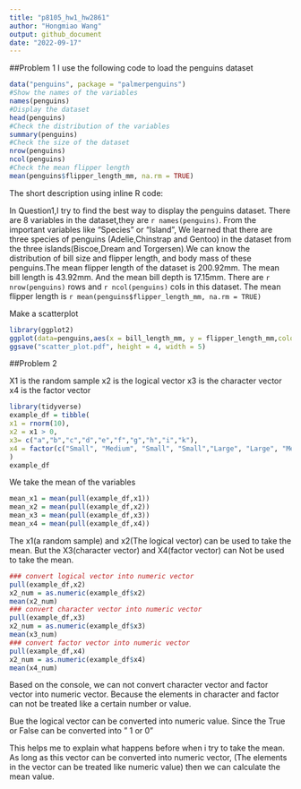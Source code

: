 ```yaml
---
title: "p8105_hw1_hw2861"
author: "Hongmiao Wang"
output: github_document
date: "2022-09-17"
---
```


##Problem 1
I use the following code to load the penguins dataset

```r
data("penguins", package = "palmerpenguins")
#Show the names of the variables
names(penguins)
#Display the dataset
head(penguins)
#Check the distribution of the variables
summary(penguins)
#Check the size of the dataset
nrow(penguins)
ncol(penguins)
#Check the mean flipper length
mean(penguins$flipper_length_mm, na.rm = TRUE)
```



The short description using inline R code:

In Question1,I try to find the best way to display the penguins dataset.
There are 8 variables in the dataset,they are `r names(penguins)`.
From the important variables like "Species" or "Island",
We learned that there are three species of penguins (Adelie,Chinstrap and Gentoo) in the dataset from the three islands(Biscoe,Dream and Torgersen).We can know the distribution of bill size and flipper length, and body mass of these penguins.The mean flipper length of the dataset is 200.92mm. The mean bill length is 43.92mm. And the mean bill depth is 17.15mm.
There are `r nrow(penguins)` rows and `r ncol(penguins)` cols in this dataset.
The mean flipper length is `r mean(penguins$flipper_length_mm, na.rm = TRUE)` 


Make a scatterplot
```r
library(ggplot2)
ggplot(data=penguins,aes(x = bill_length_mm, y = flipper_length_mm,color=species))+ geom_point()
ggsave("scatter_plot.pdf", height = 4, width = 5)
```



##Problem 2

X1 is the random sample
x2 is the logical vector
x3 is the character vector
x4 is the factor vector

```r
library(tidyverse)
example_df = tibble(
x1 = rnorm(10),
x2 = x1 > 0,
x3= c("a","b","c","d","e","f","g","h","i","k"),
x4 = factor(c("Small", "Medium", "Small", "Small","Large", "Large", "Medium","Large","Medium","Small"))
)
example_df
```


We take the mean of the variables

```r
mean_x1 = mean(pull(example_df,x1))
mean_x2 = mean(pull(example_df,x2))
mean_x3 = mean(pull(example_df,x3))
mean_x4 = mean(pull(example_df,x4))
```

The x1(a random sample) and x2(The logical vector) can be used to take the mean.
But the X3(character vector) and X4(factor vector) can Not be used to take the mean.


```r
### convert logical vector into numeric vector
pull(example_df,x2)
x2_num = as.numeric(example_df$x2)
mean(x2_num)
### convert character vector into numeric vector
pull(example_df,x3)
x2_num = as.numeric(example_df$x3)
mean(x3_num)
### convert factor vector into numeric vector
pull(example_df,x4)
x2_num = as.numeric(example_df$x4)
mean(x4_num)
```

Based on the console,
we can not convert character vector and factor vector into numeric vector.
Because the elements in character and factor can not be treated like a certain number or value.

Bue the logical vector can be converted into numeric value.
Since the True or False can be converted into " 1 or 0"

This helps me to explain what happens before when i try to take the mean.
As long as this vector can be converted into numeric vector, 
(The elements in the vector can be treated like numeric value)
then we can calculate the mean value.


